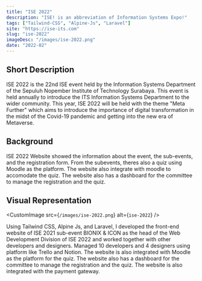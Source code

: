 ```yaml
---
title: "ISE 2022"
description: "ISE! is an abbreviation of Information Systems Expo!"
tags: ["Tailwind-CSS", "Alpine-Js", "Laravel"]
site: "https://ise-its.com"
slug: "ise-2022"
imageDesc: "/images/ise-2022.png"
date: "2022-02"
---
```


## Short Description

ISE 2022 is the 22nd ISE event held by the Information Systems Department of the Sepuluh Nopember Institute of Technology Surabaya. This event is held annually to introduce the ITS Information Systems Department to the wider community. This year, ISE 2022 will be held with the theme "Meta Further" which aims to introduce the importance of digital transformation in the midst of the Covid-19 pandemic and getting into the new era of Metaverse.

## Background

ISE 2022 Website showed the information about the event, the sub-events, and the registration form. From the subevents, theres also a quiz using Moodle as the platform. The website also integrate with moodle to accomodate the quiz. The website also has a dashboard for the committee to manage the registration and the quiz.

## Visual Representation

<CustomImage src={`/images/ise-2022.png`} alt={`ise-2022`} />

Using Tailwind CSS, Alpine Js, and Laravel, I developed the front-end website of ISE 2021 sub-event BIONIX & ICON as the head of the Web Development Division of ISE 2022 and worked together with other developers and designers. Managed 10 developers and 4 designers using platform like Trello and Notion. The website is also integrated with Moodle as the platform for the quiz. The website also has a dashboard for the committee to manage the registration and the quiz. The website is also integrated with the payment gateway.
